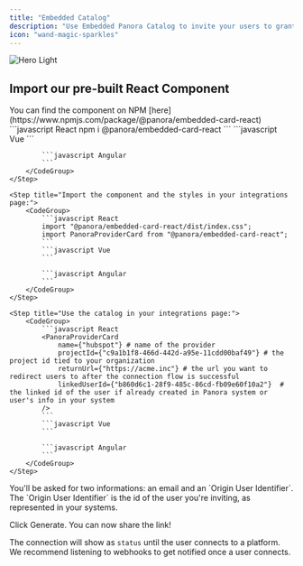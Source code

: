 ```yaml
---
title: "Embedded Catalog"
description: "Use Embedded Panora Catalog to invite your users to grant you access to their data without a dedicated website. Create a full connection flow in just a few clicks. No code required."
icon: "wand-magic-sparkles"
---
```


<img
  className="block dark:hidden"
  src="/images/generate-magic-link.gif"
  alt="Hero Light"
/>

## Import our pre-built React Component

<Info>
    You can find the component on NPM [here](https://www.npmjs.com/package/@panora/embedded-card-react)
</Info>

<Steps>
    <Step title="Install the package in your code:">
        <CodeGroup>
            ```javascript React
            npm i @panora/embedded-card-react
            ```
            ```javascript Vue
            ```

            ```javascript Angular
            ```
        </CodeGroup>
    </Step>

    <Step title="Import the component and the styles in your integrations page:">
        <CodeGroup>
            ```javascript React
            import "@panora/embedded-card-react/dist/index.css";
            import PanoraProviderCard from "@panora/embedded-card-react";
            ```
            ```javascript Vue
            ```

            ```javascript Angular
            ```
        </CodeGroup>
    </Step>

    <Step title="Use the catalog in your integrations page:">
        <CodeGroup>
            ```javascript React
            <PanoraProviderCard
                name={"hubspot"} # name of the provider
                projectId={"c9a1b1f8-466d-442d-a95e-11cdd00baf49"} # the project id tied to your organization
                returnUrl={"https://acme.inc"} # the url you want to redirect users to after the connection flow is successful
                linkedUserId={"b860d6c1-28f9-485c-86cd-fb09e60f10a2"}  # the linked id of the user if already created in Panora system or user's info in your system
            />
            ```
            ```javascript Vue
            ```

            ```javascript Angular
            ```
        </CodeGroup>
    </Step>

<Step>
  You'll be asked for two informations: an email and an `Origin User
  Identifier`. The `Origin User Identifier` is the id of the user you're
  inviting, as represented in your systems.
</Step>

<Step>Click Generate. You can now share the link!</Step>

</Steps>

The connection will show as `status` until the user connects to a platform.
We recommend listening to webhooks to get notified once a user connects.
